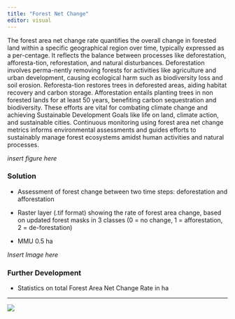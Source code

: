```yaml
---
title: "Forest Net Change"
editor: visual
---
```


The forest area net change rate quantifies the overall change in forested land within a specific geographical region over time, typically expressed as a per-centage. It reflects the balance between processes like deforestation, afforesta-tion, reforestation, and natural disturbances. Deforestation involves perma-nently removing forests for activities like agriculture and urban development, causing ecological harm such as biodiversity loss and soil erosion. Reforesta-tion restores trees in deforested areas, aiding habitat recovery and carbon storage. Afforestation entails planting trees in non forested lands for at least 50 years, benefiting carbon sequestration and biodiversity. These efforts are vital for combating climate change and achieving Sustainable Development Goals like life on land, climate action, and sustainable cities. Continuous monitoring using forest area net change metrics informs environmental assessments and guides efforts to sustainably manage forest ecosystems amidst human activities and natural processes.

*insert figure here*

### Solution

-   Assessment of forest change between two time steps: deforestation and afforestation

-   Raster layer (.tif format) showing the rate of forest area change, based on updated forest masks in 3 classes (0 = no change, 1 = afforestation, 2 = de-forestation)

-   MMU 0.5 ha

*Insert Image here*

### Further Development

-   Statistics on total Forest Area Net Change Rate in ha

------------------------------------------------------------------------

![](visuals/banner.png)
